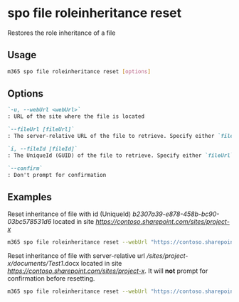 
# spo file roleinheritance reset

Restores the role inheritance of a file

## Usage

```sh
m365 spo file roleinheritance reset [options]
```

## Options

```md defintion-list
`-u, --webUrl <webUrl>`
: URL of the site where the file is located

`--fileUrl [fileUrl]`
: The server-relative URL of the file to retrieve. Specify either `fileUrl` or `fileId` but not both

`i, --fileId [fileId]`
: The UniqueId (GUID) of the file to retrieve. Specify either `fileUrl` or `fileId` but not both

`--confirm`
: Don't prompt for confirmation
```

<Global />

## Examples

Reset inheritance of file with id (UniqueId) _b2307a39-e878-458b-bc90-03bc578531d6_ located in site _https://contoso.sharepoint.com/sites/project-x_

```sh
m365 spo file roleinheritance reset --webUrl "https://contoso.sharepoint.com/sites/project-x" --fileId "b2307a39-e878-458b-bc90-03bc578531d6"
```

Reset inheritance of file with server-relative url _/sites/project-x/documents/Test1_.docx located in site _https://contoso.sharepoint.com/sites/project-x_. It will **not** prompt for confirmation before resetting.

```sh
m365 spo file roleinheritance reset --webUrl "https://contoso.sharepoint.com/sites/project-x" --fileUrl "/sites/project-x/documents/Test1.docx" --confirm
```
